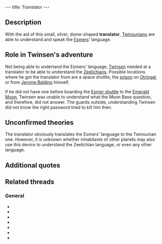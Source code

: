 ---
title: Translator
---

{{twinsunica import}}{{Infobox Item
 |image=Translat.gif
 |type=tool
 |critical=acquired
 |magical=no
 |unique=yes
 |lba1=
 |lba2=yes
 |upgrades=no
 |rowposition=3
 |columnposition=4
 |effect=unique
 |effectamount=
 |purpose=
 |combattype=none
 |powerlevel=none
 |rate=none
 |range=none
 |damage=none
}}
{{Quote
 |quote=This translator allows you to understand everything said by the visitors from Space. In discreet mode, you can even spy on conversations.
 |character=Official description}}

==Description==
With the aid of this small, silver, dome-shaped '''translator''', [[Twinsun|Twinsunians]] are able to understand and speak the [[Esmer]]s' language.

==Role in Twinsen's adventure==
Not being able to undertand the Esmers' language, [[Twinsen]] needed at a translator to be able to understand the [[Zeelich]]ians. Possible locations where he got the translator from are a space shuttle, the [[Otringal prison|prison]] on [[Otringal]], or from [[Jerome Baldino]] himself.

If he did not have one before boarding the [[Esmer shuttle]] to the [[Emerald Moon]], Twinsen was unable to understand what the Moon Base question, and therefore, did not answer. The guards outside, understanding Twinsen did not know the right password tried to kill him then.

==Unconfirmed theories==
The translator obviously translates the Esmers' language to the Twinsunian one. However, it is unknown whether inhabitants of other planets may also use this device to understand the Zeelichian language, or even any other language.

==Additional quotes==
{{Quote
 |quote=You have found a translator. Now you'll be able to understand the Esmer language.
 |character=When Twinsen received the translator}}
{{Quote
 |quote=What's he saying??
 |character=Twinsen}}
{{Quote
 |quote=Hey, Twinsen, take this translator, and you will conveniently understand the language of Zeelich<nowiki>!!</nowiki>
 |character=Jerome Baldino}}

==Related threads==
===General===
* {{thread|id=5305|title=The communicator in LBA2}}
* {{thread|id=6467|title=Spying on Conversations}}
* {{thread|id=5927|title=Translator first time playing}}
* {{thread|id=2398|title=Omg}}
* {{thread|id=1981|title=translator}}
* {{thread|id=741|title=another unknown quote}}
* {{thread|id=547|title=spying}}